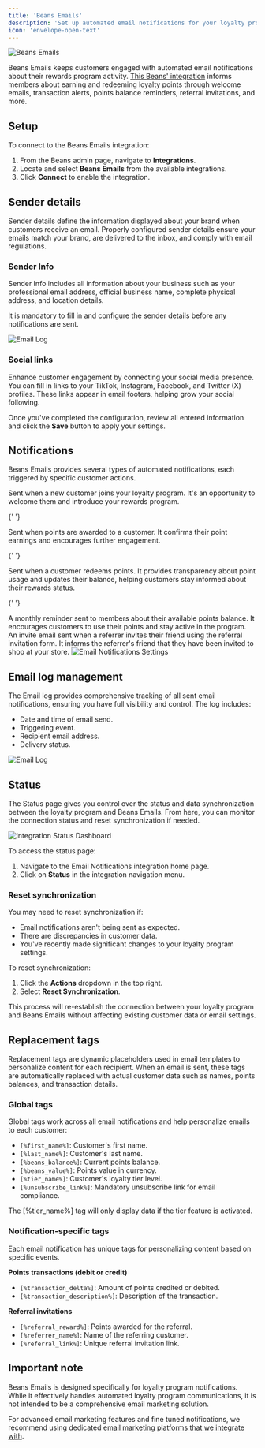 ---
title: 'Beans Emails'
description: 'Set up automated email notifications for your loyalty program.'
icon: 'envelope-open-text'
---

<Frame>
  <img
    src="/assets/images/integrations/beansemail/hero.webp"
    alt="Beans Emails"
    title="Beans Emails"
    style={{ borderRadius: '0.5rem' }}
  />
</Frame>

Beans Emails keeps customers engaged with automated email notifications about their rewards
program activity. [This Beans' integration](https://www.trybeans.com/integrations/trellis:foxx) informs members about earning and redeeming loyalty points through
welcome emails, transaction alerts, points balance reminders, referral invitations, and more.

## Setup

To connect to the Beans Emails integration:

1. From the Beans admin page, navigate to **Integrations**.
2. Locate and select **Beans Emails** from the available integrations.
3. Click **Connect** to enable the integration.

## Sender details

Sender details define the information displayed about your brand when customers receive an
email. Properly configured sender details ensure your emails match your brand, are delivered
to the inbox, and comply with email regulations.

### Sender Info

Sender Info includes all information about your business such as your professional email
address, official business name, complete physical address, and location details.

<Warning>It is mandatory to fill in and configure the sender details before any notifications are sent.</Warning>

<Frame>
  <img
    src="/assets/images/integrations/beansemail/email-sender-details.webp"
    alt="Email Log"
    style={{ borderRadius: '0.5rem' }}
  />
</Frame>

### Social links

Enhance customer engagement by connecting your social media presence. You can fill in links to
your TikTok, Instagram, Facebook, and Twitter (X) profiles.
These links appear in email footers, helping grow your social following.

Once you've completed the configuration, review all entered information and click the **Save**
button to apply your settings.

## Notifications

Beans Emails provides several types of automated notifications, each triggered by specific customer actions.

<AccordionGroup>
  <Accordion title="Beans member created">
    Sent when a new customer joins your loyalty program. It's an opportunity to welcome them
    and introduce your rewards program.
  </Accordion>

{' '}

<Accordion title="Beans points credited">
  Sent when points are awarded to a customer. It confirms their point earnings and encourages further engagement.
</Accordion>

{' '}

<Accordion title="Beans points debited">
  Sent when a customer redeems points. It provides transparency about point usage and updates their balance, helping
  customers stay informed about their rewards status.
</Accordion>

{' '}

<Accordion title="Beans balance reminder">
  A monthly reminder sent to members about their available points balance. It encourages customers to use their points
  and stay active in the program.
</Accordion>

  <Accordion title="Beans friend invited">
    An invite email sent when a referrer invites their friend using the referral invitation
    form. It informs the referrer's friend that they have been invited to shop at your store.
  </Accordion>
</AccordionGroup>

<Frame>
  <img
    src="/assets/images/integrations/beansemail/email-notification.webp"
    alt="Email Notifications Settings"
    style={{ borderRadius: '0.5rem' }}
  />
</Frame>

## Email log management

The Email log provides comprehensive tracking of all sent email notifications, ensuring you
have full visibility and control. The log includes:

- Date and time of email send.
- Triggering event.
- Recipient email address.
- Delivery status.

<Frame>
  <img src="/assets/images/integrations/beansemail/email-log.webp" alt="Email Log" style={{ borderRadius: '0.5rem' }} />
</Frame>

## Status

The Status page gives you control over the status and data synchronization between the loyalty
program and Beans Emails. From here, you can monitor the connection status and reset synchronization if needed.

<Frame>
  <img
    src="/assets/images/integrations/beansemail/email-status.webp"
    alt="Integration Status Dashboard"
    style={{ borderRadius: '0.5rem' }}
  />
</Frame>

To access the status page:

1. Navigate to the Email Notifications integration home page.
2. Click on **Status** in the integration navigation menu.

### Reset synchronization

You may need to reset synchronization if:

- Email notifications aren't being sent as expected.
- There are discrepancies in customer data.
- You've recently made significant changes to your loyalty program settings.

To reset synchronization:

1. Click the **Actions** dropdown in the top right.
2. Select **Reset Synchronization**.

This process will re-establish the connection between your loyalty program and Beans Emails
without affecting existing customer data or email settings.

## Replacement tags

Replacement tags are dynamic placeholders used in email templates to personalize content for each recipient.
When an email is sent, these tags are automatically replaced with actual customer data such as names, points balances,
and transaction details.

### Global tags

Global tags work across all email notifications and help personalize emails to each customer:

- `[%first_name%]`: Customer's first name.
- `[%last_name%]`: Customer's last name.
- `[%beans_balance%]`: Current points balance.
- `[%beans_value%]`: Points value in currency.
- `[%tier_name%]`: Customer's loyalty tier level.
- `[%unsubscribe_link%]`: Mandatory unsubscribe link for email compliance.

<Tip>The [%tier_name%] tag will only display data if the tier feature is activated.</Tip>

### Notification-specific tags

Each email notification has unique tags for personalizing content based on specific events.

**Points transactions (debit or credit)**

- `[%transaction_delta%]`: Amount of points credited or debited.
- `[%transaction_description%]`: Description of the transaction.

**Referral invitations**

- `[%referral_reward%]`: Points awarded for the referral.
- `[%referrer_name%]`: Name of the referring customer.
- `[%referral_link%]`: Unique referral invitation link.

## Important note

Beans Emails is designed specifically for loyalty program notifications. While it effectively
handles automated loyalty program communications, it is not intended to be a comprehensive
email marketing solution.

For advanced email marketing features and fine tuned notifications, we recommend using
dedicated [email marketing platforms that we integrate with](https://www.trybeans.com/integrations#marketing).
